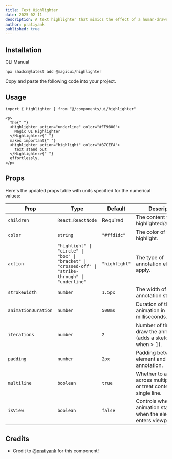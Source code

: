 ```yaml
---
title: Text Highlighter
date: 2025-02-11
description: A text highlighter that mimics the effect of a human-drawn marker stroke.
author: pratiyank
published: true
---
```


<ComponentPreview name="highlighter-demo" />

## Installation

<Tabs defaultValue="cli">

<TabsList>
  <TabsTrigger value="cli">CLI</TabsTrigger>
  <TabsTrigger value="manual">Manual</TabsTrigger>
</TabsList>
<TabsContent value="cli">

```bash
npx shadcn@latest add @magicui/highlighter
```

</TabsContent>

<TabsContent value="manual">

<Steps>

<Step>Copy and paste the following code into your project.</Step>

<ComponentSource name="highlighter" />

</Steps>

</TabsContent>

</Tabs>

## Usage

```tsx showLineNumbers
import { Highlighter } from "@/components/ui/highlighter"
```

```tsx showLineNumbers
<p>
  The{" "}
  <Highlighter action="underline" color="#FF9800">
    Magic UI Highlighter
  </Highlighter>{" "}
  makes important{" "}
  <Highlighter action="highlight" color="#87CEFA">
    text stand out
  </Highlighter>{" "}
  effortlessly.
</p>
```

## Props

Here's the updated props table with units specified for the numerical values:

| Prop                | Type                                                                                                | Default       | Description                                                                  |
| ------------------- | --------------------------------------------------------------------------------------------------- | ------------- | ---------------------------------------------------------------------------- |
| `children`          | `React.ReactNode`                                                                                   | Required      | The content to be highlighted/annotated.                                     |
| `color`             | `string`                                                                                            | `"#ffd1dc"`   | The color of the highlight.                                                  |
| `action`            | `"highlight" \| "circle" \| "box" \| "bracket" \| "crossed-off" \| "strike-through" \| "underline"` | `"highlight"` | The type of annotation effect to apply.                                      |
| `strokeWidth`       | `number`                                                                                            | `1.5px`       | The width of the annotation stroke.                                          |
| `animationDuration` | `number`                                                                                            | `500ms`       | Duration of the animation in milliseconds.                                   |
| `iterations`        | `number`                                                                                            | `2`           | Number of times to draw the annotation (adds a sketchy effect when > 1).     |
| `padding`           | `number`                                                                                            | `2px`         | Padding between the element and the annotation.                              |
| `multiline`         | `boolean`                                                                                           | `true`        | Whether to annotate across multiple lines or treat content as a single line. |
| `isView`            | `boolean`                                                                                           | `false`       | Controls whether the animation starts only when the element enters viewport. |

## Credits

- Credit to [@pratiyank](https://github.com/Pratiyankkumar) for this component!
